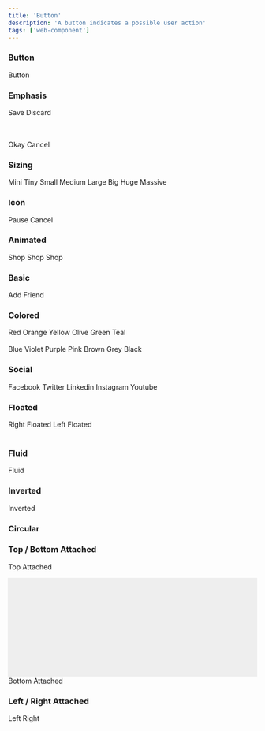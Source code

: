 ```yaml
---
title: 'Button'
description: 'A button indicates a possible user action'
tags: ['web-component']
---
```


### Button

<ui-button>Button</ui-button>

### Emphasis

<ui-button primary>Save</ui-button>
<ui-button>Discard</ui-button>

<br/><br/>
<ui-button secondary>Okay</ui-button>
<ui-button>Cancel</ui-button>

### Sizing

<ui-button mini>Mini</ui-button>
<ui-button tiny>Tiny</ui-button>
<ui-button small>Small</ui-button>
<ui-button>Medium</ui-button>
<ui-button large>Large</ui-button>
<ui-button big>Big</ui-button>
<ui-button huge>Huge</ui-button>
<ui-button massive>Massive</ui-button>


### Icon

<ui-button icon="pause">Pause</ui-button>
<ui-button icon="x arrow">Cancel</ui-button>

### Animated
<ui-button animated>
  <span slot="visible">
    <ui-icon icon="shopping cart"></ui-icon>
  </span>
  <span slot="hidden">Shop</span>
</ui-button>

<ui-button vertical-animated>
  <span slot="visible">
    <ui-icon icon="shopping cart"></ui-icon>
  </span>
  <span slot="hidden">Shop</span>
</ui-button>

<ui-button fade-animated>
  <span slot="visible">
    <ui-icon icon="shopping cart"></ui-icon>
  </span>
  <span slot="hidden">Shop</span>
</ui-button>

### Basic
<ui-button basic icon="user">Add Friend</ui-button>

### Colored
<ui-button red>Red</ui-button>
<ui-button orange>Orange</ui-button>
<ui-button yellow>Yellow</ui-button>
<ui-button olive>Olive</ui-button>
<ui-button green>Green</ui-button>
<ui-button teal>Teal</ui-button>
<br/><br/>
<ui-button blue>Blue</ui-button>
<ui-button violet>Violet</ui-button>
<ui-button purple>Purple</ui-button>
<ui-button pink>Pink</ui-button>
<ui-button brown>Brown</ui-button>
<ui-button grey>Grey</ui-button>
<ui-button black>Black</ui-button>

### Social
<ui-button icon="facebook" facebook>Facebook</ui-button>
<ui-button icon="twitter" twitter>Twitter</ui-button>
<ui-button icon="linkedin" linkedin>Linkedin</ui-button>
<ui-button icon="instagram" instagram>Instagram</ui-button>
<ui-button icon="youtube" youtube>Youtube</ui-button>



### Floated
<ui-button right-floated>Right Floated</ui-button>
<ui-button left-floated>Left Floated</ui-button>
<br/> <br />

### Fluid
<ui-button fluid>Fluid</ui-button>

### Inverted
<ui-button inverted>Inverted</ui-button>

### Circular
<ui-button circular icon="plus"></ui-button>

### Top / Bottom Attached
<ui-button top-attached>Top Attached</ui-button>
<div style="
    border-left: 1px solid var(--border-color);
    height: 200px;
    background-color: #EEE;
    border-right: 1px solid var(--border-color);
    margin: 0px -1px;"></div>
<ui-button bottom-attached>Bottom Attached</ui-button>

### Left / Right Attached

<ui-button left-attached>Left</ui-button>
<ui-button right-attached>Right</ui-button>
